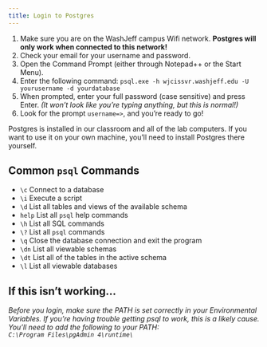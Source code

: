 ```yaml
---
title: Login to Postgres
---
```



1. Make sure you are on the WashJeff campus Wifi network. **Postgres will only work when connected to this network!**
2. Check your email for your username and password.
3. Open the Command Prompt (either through Notepad++ or the Start Menu).
4. Enter the following command: `psql.exe -h wjcissvr.washjeff.edu -U yourusername -d yourdatabase`
5. When prompted, enter your full password (case sensitive) and press Enter. *(It won't look like you're typing anything, but this is normal!)*
6. Look for the prompt `username=>`, and you're ready to go!

Postgres is installed in our classroom and all of the lab computers. If you want to use it on your own machine, you'll need to install Postgres there yourself.

## Common `psql` Commands

- `\c` Connect to a database
- `\i` Execute a script
- `\d` List all tables and views of the available schema
- `help` List all `psql` help commands
- `\h` List all SQL commands
- `\?` List all `psql` commands
- `\q` Close the database connection and exit the program
- `\dn` List all viewable schemas
- `\dt` List all of the tables in the active schema
- `\l` List all viewable databases

## If this isn't working...

*Before you login, make sure the PATH is set correctly in your Environmental Variables. If you're having trouble getting psql to work, this is a likely cause. You'll need to add the following to your PATH:  
`C:\Program Files\pgAdmin 4\runtime\`*
